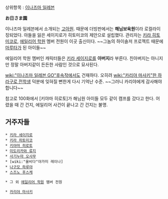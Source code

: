상위항목 : [[이나즈마 일레븐]]

'''お日さま園'''

이나즈마 일레븐에서 소개되는 [[고아원]]. 때문에 더빙판에서는 '''해님보육원'''이라 로컬라이징되었다. 아들을 잃은 세이지로가 히토미코의 제안으로 설립했다. 관리자는 [[키라 히토미코]]로, [[에일리어 학원]] 멤버 전원이 이곳 출신이다. ~~그놈의 하이솔저 프로젝트 때문에 [[마루타]]가 된 아이들~~

에일리어 학원 멤버인 캐릭터들은 [[키라 세이지로]]를 '''아버지'''라 부른다. 친아버지는 아니지만 정말 아버지같이 든든한 사람인 것으로 묘사된다.

[[wiki:"이나즈마 일레븐 GO"후속작]]에서도 건재하다. 오히려 [[wiki:"카리야 마사키"한 하라구로 전학생]] 덕분에 잊혀질 뻔한게 다시 기억난 수준. ~~그러니 카리야에게 감사해야 합니다~~

참고로 100화에서 [키야마 히로토]가 해님원 아이들 모두 같이 캠프를 갔다고 한다. 어렸을 때 간 건지, 에일리어 사건이 끝나고 간 건지는 불명.

== 거주자들 ==
 * [[키라 세이지로]]
 * [[키라 히토미코]]
 * [[키야마 히로토]]
 * [[미도리카와 류지]]
 * [[사기누마 오사무]]
 * [wiki:"울비다"야가미 레이나]
 * [[나구모 하루야]]
 * [[스즈노 후스케]]

 * 그 외 [[에일리어 학원]] 멤버 전원

 * [[카리야 마사키]]

